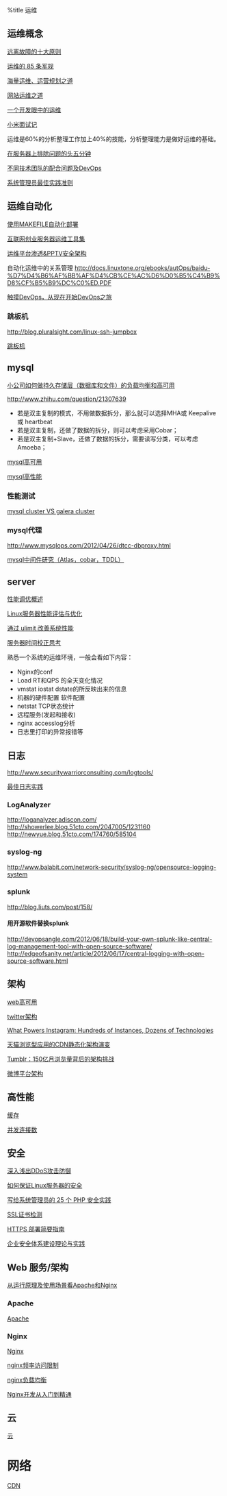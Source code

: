 %title 运维

== 运维概念 ==
[[http://www.woqutech.com/?p=714|远离故障的十大原则]]

[[http://www.oschina.net/translate/85-operational-rules|运维的 85 条军规]]

[[http://www.itkoala.com/|海量运维、运营规划之道]]

[[http://www.penglixun.com/tech/system/web_site_operation_and_maintenance.html|网站运维之道]]

[[http://segmentfault.com/a/1190000000348370|一个开发眼中的运维]]

[[http://blog.jobbole.com/46769/|小米面试记]]

运维是60%的分析整理工作加上40%的技能，分析整理能力是做好运维的基础。

[[http://blog.jobbole.com/36375/|在服务器上排除问题的头五分钟]]

[[http://blog.jobbole.com/1106/|不同技术团队的配合问题及DevOps]]

[[http://blog.jobbole.com/20525/|系统管理员最佳实践准则]]

== 运维自动化 ==
[[http://tchen.me/posts/2013-06-12-use-makefile-to-automate-deployment.html|使用MAKEFILE自动化部署]]

[[http://velocity.oreilly.com.cn/2011/ppts/velocityChina2011-ChenZhen.pdf|互联网创业服务器运维工具集]]

[[http://www.owasp.org.cn/OWASP_Events/download/3PPTV.pdf|运维平台渗透&PPTV安全架构]]

自动化运维中的关系管理
[[http://docs.linuxtone.org/ebooks/autOps/baidu-%D7%D4%B6%AF%BB%AF%D4%CB%CE%AC%D6%D0%B5%C4%B9%D8%CF%B5%B9%DC%C0%ED.PDF]]

[[http://zoomq.qiniudn.com/ZQScrapBook/ZqFLOSS/data/20131203085512/index.html|触摸DevOps，从现在开始DevOps之旅]]

=== 跳板机 ===
http://blog.pluralsight.com/linux-ssh-jumpbox

[[http://oplinux.com/os/centos/openssh-linux-jump-serve.html|跳板机]]

== mysql ==
[[http://segmentfault.com/q/1010000000119380|小公司如何做持久存储层（数据库和文件）的负载均衡和高可用]]

[[http://www.zhihu.com/question/21307639]]
* 若是双主复制的模式，不用做数据拆分，那么就可以选择MHA或 Keepalive 或 heartbeat
* 若是双主复制，还做了数据的拆分，则可以考虑采用Cobar；
* 若是双主复制+Slave，还做了数据的拆分，需要读写分类，可以考虑Amoeba；

[[mysqlha|mysql高可用]]

[[mysqlhq|mysql高性能]]

=== 性能测试 ===
[[http://www.codership.com/content/whats-difference-kenneth/|mysql cluster VS galera cluster]]

=== mysql代理 ===
[[http://www.mysqlops.com/2012/04/26/dtcc-dbproxy.html]]

[[http://www.guokr.com/blog/475765/|mysql中间件研究（Atlas，cobar，TDDL）]]

== server ==
[[http://www.blogjava.net/BlueDavy/archive/2008/06/29/211558.html|性能调优概述]]

[[http://www.gosoa.com.cn/Linux服务器性能评估与优化|Linux服务器性能评估与优化]]

[[http://www.ibm.com/developerworks/cn/linux/l-cn-ulimit/|通过 ulimit 改善系统性能]]

[[http://blog.yufeng.info/archives/2861|服务器时间校正思考]]

熟悉一个系统的运维环境，一般会看如下内容：

* Nginx的conf
* Load RT和QPS 的全天变化情况
* vmstat iostat dstate的所反映出来的信息
* 机器的硬件配置 软件配置
* netstat TCP状态统计
* 远程服务(发起和接收)
* nginx accesslog分析
* 日志里打印的异常报错等

== 日志 ==
http://www.securitywarriorconsulting.com/logtools/

[[http://www.bitstech.net/2014/01/07/log-best-practice/|最佳日志实践]]
=== LogAnalyzer ===
[[http://loganalyzer.adiscon.com/]]
[[http://showerlee.blog.51cto.com/2047005/1231160]]
[[http://newyue.blog.51cto.com/174760/585104]]

=== syslog-ng ===
[[http://www.balabit.com/network-security/syslog-ng/opensource-logging-system]]

=== splunk ===
[[http://blog.liuts.com/post/158/]]
==== 用开源软件替换splunk ====
[[http://devopsangle.com/2012/06/18/build-your-own-splunk-like-central-log-management-tool-with-open-source-software/]]
[[http://edgeofsanity.net/article/2012/06/17/central-logging-with-open-source-software.html]]

== 架构 ==
[[webha|web高可用]]

[[http://highscalability.com/blog/2013/7/8/the-architecture-twitter-uses-to-deal-with-150m-active-users.html|twitter架构]]

[[http://instagram-engineering.tumblr.com/post/13649370142/what-powers-instagram-hundreds-of-instances-dozens-of|What Powers Instagram: Hundreds of Instances, Dozens of Technologies]]

[[http://www.csdn.net/article/2014-01-22/2818227-CDN-Architecture|天猫浏览型应用的CDN静态化架构演变]]

[[http://www.csdn.net/article/2012-02-14/311806|Tumblr：150亿月浏览量背后的架构挑战]]

[[http://photo.weibo.com/2758197137/wbphotos/large/mid/3672026818178187/pid/a466bf91jw1ed07kdbkhvj20hs5orh8q|微博平台架构]]

== 高性能 ==
[[cache/index|缓存]]

[[http://kkeys.me/post/56691325516|并发连接数]]

== 安全 ==
[[http://blog.jobbole.com/24698/|深入浅出DDoS攻击防御]]

[[http://blog.jobbole.com/48195/|如何保证Linux服务器的安全]]

[[http://www.oschina.net/news/47219/php-security-best-practices-tutorial|写给系统管理员的 25 个 PHP 安全实践]]

[[https://www.trustasia.com/tools/ssl-checker/|SSL证书检测]]

[[http://blog.jobbole.com/57704/|HTTPS 部署简要指南]]

[[http://wenku.it168.com/d_001295577.shtml|企业安全体系建设理论与实践]]

==Web 服务/架构==
[[http://yansu.org/2014/02/15/apache-and-nginx.html|从运行原理及使用场景看Apache和Nginx]]

=== Apache ===
[[../backend/system/apache/index|Apache]]

=== Nginx ===
[[../backend/system/nginx/index|Nginx]]

[[http://wiki.nginx.org/HttpLimitReqModule|nginx频率访问限制]]

[[../backend/system/nginx/lb|nginx负载均衡]]

[[https://github.com/taobao/nginx-book|Nginx开发从入门到精通]]

== 云 ==
[[cloud/index|云]]

= 网络 =
[[cdn|CDN]]
